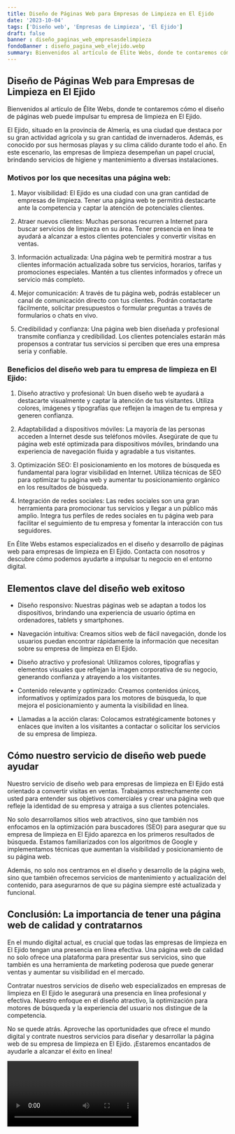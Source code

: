 ```yaml
---
title: Diseño de Páginas Web para Empresas de Limpieza en El Ejido
date: '2023-10-04'
tags: ['Diseño web', 'Empresas de Limpieza', 'El Ejido']
draft: false
banner : diseño_paginas_web_empresasdelimpieza
fondoBanner : diseño_pagina_web_elejido.webp
summary: Bienvenidos al artículo de Élite Webs, donde te contaremos cómo el diseño de páginas web puede impulsar tu empresa de limpieza en El Ejido.
---
```


## Diseño de Páginas Web para Empresas de Limpieza en El Ejido

Bienvenidos al artículo de Élite Webs, donde te contaremos cómo el diseño de páginas web puede impulsar tu empresa de limpieza en El Ejido.

El Ejido, situado en la provincia de Almería, es una ciudad que destaca por su gran actividad agrícola y su gran cantidad de invernaderos. Además, es conocido por sus hermosas playas y su clima cálido durante todo el año. En este escenario, las empresas de limpieza desempeñan un papel crucial, brindando servicios de higiene y mantenimiento a diversas instalaciones.

### Motivos por los que necesitas una página web:

1. Mayor visibilidad: El Ejido es una ciudad con una gran cantidad de empresas de limpieza. Tener una página web te permitirá destacarte ante la competencia y captar la atención de potenciales clientes.

2. Atraer nuevos clientes: Muchas personas recurren a Internet para buscar servicios de limpieza en su área. Tener presencia en línea te ayudará a alcanzar a estos clientes potenciales y convertir visitas en ventas.

3. Información actualizada: Una página web te permitirá mostrar a tus clientes información actualizada sobre tus servicios, horarios, tarifas y promociones especiales. Mantén a tus clientes informados y ofrece un servicio más completo.

4. Mejor comunicación: A través de tu página web, podrás establecer un canal de comunicación directo con tus clientes. Podrán contactarte fácilmente, solicitar presupuestos o formular preguntas a través de formularios o chats en vivo.

5. Credibilidad y confianza: Una página web bien diseñada y profesional transmite confianza y credibilidad. Los clientes potenciales estarán más propensos a contratar tus servicios si perciben que eres una empresa seria y confiable.

### Beneficios del diseño web para tu empresa de limpieza en El Ejido:

1. Diseño atractivo y profesional: Un buen diseño web te ayudará a destacarte visualmente y captar la atención de tus visitantes. Utiliza colores, imágenes y tipografías que reflejen la imagen de tu empresa y generen confianza.

2. Adaptabilidad a dispositivos móviles: La mayoría de las personas acceden a Internet desde sus teléfonos móviles. Asegúrate de que tu página web esté optimizada para dispositivos móviles, brindando una experiencia de navegación fluida y agradable a tus visitantes.

3. Optimización SEO: El posicionamiento en los motores de búsqueda es fundamental para lograr visibilidad en Internet. Utiliza técnicas de SEO para optimizar tu página web y aumentar tu posicionamiento orgánico en los resultados de búsqueda.

4. Integración de redes sociales: Las redes sociales son una gran herramienta para promocionar tus servicios y llegar a un público más amplio. Integra tus perfiles de redes sociales en tu página web para facilitar el seguimiento de tu empresa y fomentar la interacción con tus seguidores.

En Élite Webs estamos especializados en el diseño y desarrollo de páginas web para empresas de limpieza en El Ejido. Contacta con nosotros y descubre cómo podemos ayudarte a impulsar tu negocio en el entorno digital.

<GifSeo />

<Cta />

## Elementos clave del diseño web exitoso

- Diseño responsivo: Nuestras páginas web se adaptan a todos los dispositivos, brindando una experiencia de usuario óptima en ordenadores, tablets y smartphones.

- Navegación intuitiva: Creamos sitios web de fácil navegación, donde los usuarios puedan encontrar rápidamente la información que necesitan sobre su empresa de limpieza en El Ejido.

- Diseño atractivo y profesional: Utilizamos colores, tipografías y elementos visuales que reflejan la imagen corporativa de su negocio, generando confianza y atrayendo a los visitantes.

- Contenido relevante y optimizado: Creamos contenidos únicos, informativos y optimizados para los motores de búsqueda, lo que mejora el posicionamiento y aumenta la visibilidad en línea.

- Llamadas a la acción claras: Colocamos estratégicamente botones y enlaces que inviten a los visitantes a contactar o solicitar los servicios de su empresa de limpieza.

## Cómo nuestro servicio de diseño web puede ayudar

Nuestro servicio de diseño web para empresas de limpieza en El Ejido está orientado a convertir visitas en ventas. Trabajamos estrechamente con usted para entender sus objetivos comerciales y crear una página web que refleje la identidad de su empresa y atraiga a sus clientes potenciales.

No solo desarrollamos sitios web atractivos, sino que también nos enfocamos en la optimización para buscadores (SEO) para asegurar que su empresa de limpieza en El Ejido aparezca en los primeros resultados de búsqueda. Estamos familiarizados con los algoritmos de Google y implementamos técnicas que aumentan la visibilidad y posicionamiento de su página web.

Además, no solo nos centramos en el diseño y desarrollo de la página web, sino que también ofrecemos servicios de mantenimiento y actualización del contenido, para asegurarnos de que su página siempre esté actualizada y funcional.

## Conclusión: La importancia de tener una página web de calidad y contratarnos

En el mundo digital actual, es crucial que todas las empresas de limpieza en El Ejido tengan una presencia en línea efectiva. Una página web de calidad no solo ofrece una plataforma para presentar sus servicios, sino que también es una herramienta de marketing poderosa que puede generar ventas y aumentar su visibilidad en el mercado.

Contratar nuestros servicios de diseño web especializados en empresas de limpieza en El Ejido le asegurará una presencia en línea profesional y efectiva. Nuestro enfoque en el diseño atractivo, la optimización para motores de búsqueda y la experiencia del usuario nos distingue de la competencia.

No se quede atrás. Aproveche las oportunidades que ofrece el mundo digital y contrate nuestros servicios para diseñar y desarrollar la página web de su empresa de limpieza en El Ejido. ¡Estaremos encantados de ayudarle a alcanzar el éxito en línea!

<Video />

<CtaBot job='Empresas de Limpieza' city='El Ejido'/>

<Gmaps query='El Ejido+españa+maps' />